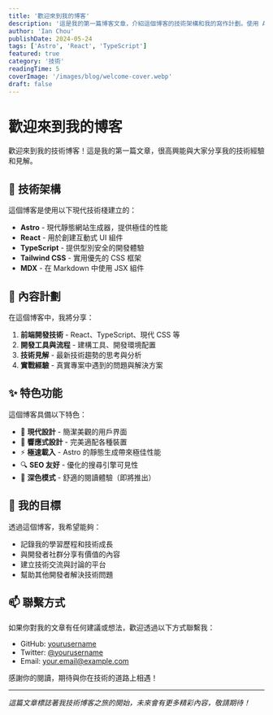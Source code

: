 ```yaml
---
title: '歡迎來到我的博客'
description: '這是我的第一篇博客文章，介紹這個博客的技術架構和我的寫作計劃。使用 Astro、React、TypeScript 和 Tailwind CSS 打造。'
author: 'Ian Chou'
publishDate: 2024-05-24
tags: ['Astro', 'React', 'TypeScript']
featured: true
category: '技術'
readingTime: 5
coverImage: '/images/blog/welcome-cover.webp'
draft: false
---
```


# 歡迎來到我的博客

歡迎來到我的技術博客！這是我的第一篇文章，很高興能與大家分享我的技術經驗和見解。

## 🚀 技術架構

這個博客是使用以下現代技術棧建立的：

- **Astro** - 現代靜態網站生成器，提供極佳的性能
- **React** - 用於創建互動式 UI 組件
- **TypeScript** - 提供型別安全的開發體驗
- **Tailwind CSS** - 實用優先的 CSS 框架
- **MDX** - 在 Markdown 中使用 JSX 組件

## 📝 內容計劃

在這個博客中，我將分享：

1. **前端開發技術** - React、TypeScript、現代 CSS 等
2. **開發工具與流程** - 建構工具、開發環境配置
3. **技術見解** - 最新技術趨勢的思考與分析
4. **實戰經驗** - 真實專案中遇到的問題與解決方案

## ✨ 特色功能

這個博客具備以下特色：

- 🎨 **現代設計** - 簡潔美觀的用戶界面
- 📱 **響應式設計** - 完美適配各種裝置
- ⚡ **極速載入** - Astro 的靜態生成帶來極佳性能
- 🔍 **SEO 友好** - 優化的搜尋引擎可見性
- 🌙 **深色模式** - 舒適的閱讀體驗（即將推出）

## 🎯 我的目標

透過這個博客，我希望能夠：

- 記錄我的學習歷程和技術成長
- 與開發者社群分享有價值的內容
- 建立技術交流與討論的平台
- 幫助其他開發者解決技術問題

## 📫 聯繫方式

如果你對我的文章有任何建議或想法，歡迎透過以下方式聯繫我：

- GitHub: [yourusername](https://github.com/yourusername)
- Twitter: [@yourusername](https://twitter.com/yourusername)
- Email: your.email@example.com

感謝你的閱讀，期待與你在技術的道路上相遇！

---

*這篇文章標誌著我技術博客之旅的開始，未來會有更多精彩內容，敬請期待！*